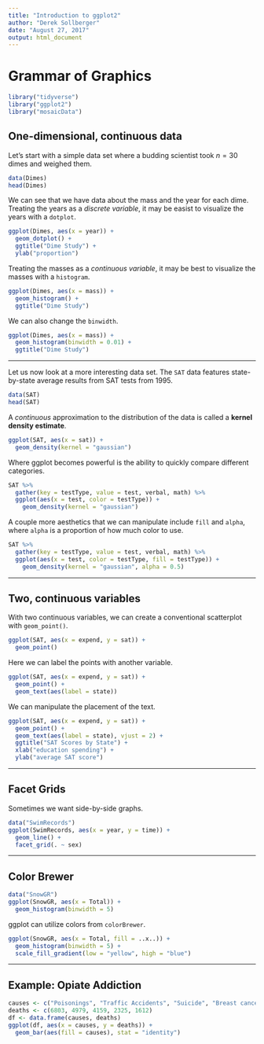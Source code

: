 ---
title: "Introduction to ggplot2"
author: "Derek Sollberger"
date: "August 27, 2017"
output: html_document
---

# Grammar of Graphics

```{r, message = FALSE, warning = FALSE}
library("tidyverse")
library("ggplot2")
library("mosaicData")
```

## One-dimensional, continuous data

Let's start with a simple data set where a budding scientist took $n = 30$ dimes and weighed them.  

```{r}
data(Dimes)
head(Dimes)
```

We can see that we have data about the mass and the year for each dime.  Treating the years as a *discrete variable*, it may be easist to visualize the years with a `dotplot`.

```{r, message = FALSE, warning = FALSE}
ggplot(Dimes, aes(x = year)) +
  geom_dotplot() +
  ggtitle("Dime Study") +
  ylab("proportion")
```


Treating the masses as a *continuous variable*, it may be best to visualize the masses with a `histogram`.

```{r, message = FALSE, warning = FALSE}
ggplot(Dimes, aes(x = mass)) +
  geom_histogram() +
  ggtitle("Dime Study")
```

We can also change the `binwidth`.

```{r, message = FALSE, warning = FALSE}
ggplot(Dimes, aes(x = mass)) +
  geom_histogram(binwidth = 0.01) +
  ggtitle("Dime Study")
```

---

Let us now look at a more interesting data set.  The `SAT` data features state-by-state average results from SAT tests from 1995.

```{r, message = FALSE, warning = FALSE}
data(SAT)
head(SAT)
```

A *continuous* approximation to the distribution of the data is called a **kernel density estimate**.

```{r, message = FALSE, warning = FALSE}
ggplot(SAT, aes(x = sat)) +
  geom_density(kernel = "gaussian")
```

Where ggplot becomes powerful is the ability to quickly compare different categories.

```{r}
SAT %>%
  gather(key = testType, value = test, verbal, math) %>%
  ggplot(aes(x = test, color = testType)) +
    geom_density(kernel = "gaussian")
```

A couple more aesthetics that we can manipulate include `fill` and `alpha`, where `alpha` is a proportion of how much color to use.

```{r}
SAT %>%
  gather(key = testType, value = test, verbal, math) %>%
  ggplot(aes(x = test, color = testType, fill = testType)) +
    geom_density(kernel = "gaussian", alpha = 0.5)
```

---

## Two, continuous variables

With two continuous variables, we can create a conventional scatterplot with `geom_point()`.

```{r}
ggplot(SAT, aes(x = expend, y = sat)) +
  geom_point()
```

Here we can label the points with another variable.

```{r}
ggplot(SAT, aes(x = expend, y = sat)) +
  geom_point() + 
  geom_text(aes(label = state))
```

We can manipulate the placement of the text.


```{r}
ggplot(SAT, aes(x = expend, y = sat)) +
  geom_point() + 
  geom_text(aes(label = state), vjust = 2) + 
  ggtitle("SAT Scores by State") +
  xlab("education spending") + 
  ylab("average SAT score")
```

---

## Facet Grids

Sometimes we want side-by-side graphs.

```{r}
data("SwimRecords")
ggplot(SwimRecords, aes(x = year, y = time)) +
  geom_line() +
  facet_grid(. ~ sex)
```

---

## Color Brewer

```{r}
data("SnowGR")
ggplot(SnowGR, aes(x = Total)) +
  geom_histogram(binwidth = 5)
```

ggplot can utilize colors from `colorBrewer`.

```{r}
ggplot(SnowGR, aes(x = Total, fill = ..x..)) +
  geom_histogram(binwidth = 5) + 
  scale_fill_gradient(low = "yellow", high = "blue")
```

---

## Example:  Opiate Addiction

```{r}
causes <- c("Poisonings", "Traffic Accidents", "Suicide", "Breast cancer", "Heart Disease")
deaths <- c(6803, 4979, 4159, 2325, 1612)
df <- data.frame(causes, deaths)
ggplot(df, aes(x = causes, y = deaths)) +
  geom_bar(aes(fill = causes), stat = "identity")
```